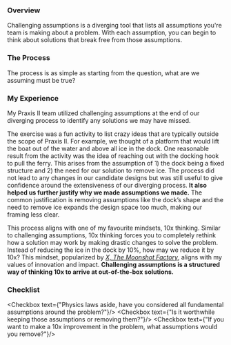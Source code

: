 ### Overview
Challenging assumptions is a diverging tool that lists all assumptions you're team is making about a problem. With each assumption, you can begin to think about solutions that break free from those assumptions. 

### The Process
The process is as simple as starting from the question, what are we assuming must be true?

### My Experience
My Praxis II team utilized challenging assumptions at the end of our diverging process to identify any solutions we may have missed. 


<div style={{display: 'flex', gap: "5px"}}>
    <DisplayImg src={assumption} alt="Figure 1: All the assumptions we identified in yellow. A useful design idea stemming from an assumption highlighted in blue."/>
</div>

The exercise was a fun activity to list crazy ideas that are typically outside the scope of Praxis II. For example, we thought of a platform that would lift the boat out of the water and above all ice in the dock. One reasonable result from the activity was the idea of reaching out with the docking hook to pull the ferry. This arises from the assumption of 1) the dock being a fixed structure and 2) the need for our solution to remove ice. The process did not lead to any changes in our candidate designs but was still useful to give confidence around the extensiveness of our diverging process. **It also helped us further justify why we made assumptions we made.** The common justification is removing assumptions like the dock’s shape and the need to remove ice expands the design space too much, making our framing less clear.

This process aligns with one of my favourite mindsets, 10x thinking. Similar to challenging assumptions, 10x thinking forces you to completely rethink how a solution may work by making drastic changes to solve the problem. Instead of reducing the ice in the dock by 10%, how may we reduce it by 10x? This mindset, popularized by [*X, The Moonshot Factory*](https://www.wired.com/2013/02/moonshots-matter-heres-how-to-make-them-happen/), aligns with my values of innovation and impact. **Challenging assumptions is a structured way of thinking 10x to arrive at out-of-the-box solutions.**

### Checklist

<Checkbox text={"Physics laws aside, have you considered all fundamental assumptions around the problem?"}/>
<Checkbox text={"Is it worthwhile keeping those assumptions or removing them?"}/>
<Checkbox text={"If you want to make a 10x improvement in the problem, what assumptions would you remove?"}/>